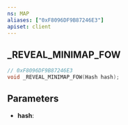 ```yaml
---
ns: MAP
aliases: ["0xF8096DF9B87246E3"]
apiset: client
---
```

## _REVEAL_MINIMAP_FOW

```c
// 0xF8096DF9B87246E3
void _REVEAL_MINIMAP_FOW(Hash hash);
```


## Parameters
* **hash**: